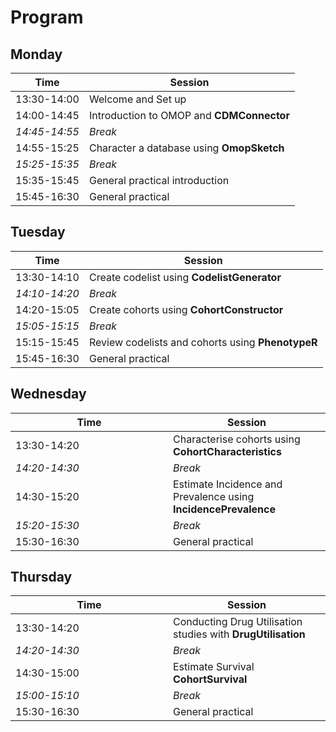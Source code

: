 
# Program

## Monday

| Time | Session |
| ----- | ----- |
| 13:30-14:00 | Welcome and Set up |
| 14:00-14:45 | Introduction to OMOP and **CDMConnector** |
| *14:45-14:55* | *Break* |
| 14:55-15:25 | Character a database using **OmopSketch** |
| *15:25-15:35* | *Break* |
| 15:35-15:45 | General practical introduction |
| 15:45-16:30 | General practical |

## Tuesday

| Time | Session |
| ----- | ----- |
| 13:30-14:10 | Create codelist using **CodelistGenerator** |
| *14:10-14:20* | *Break* |
| 14:20-15:05 | Create cohorts using **CohortConstructor** |
| *15:05-15:15* | *Break* |
| 15:15-15:45 | Review codelists and cohorts using **PhenotypeR** |
| 15:45-16:30 | General practical |

## Wednesday

| Time | Session |
| ----- | ----- |
| 13:30-14:20 | Characterise cohorts using **CohortCharacteristics** |
| *14:20-14:30* | *Break* |
| 14:30-15:20 | Estimate Incidence and Prevalence using **IncidencePrevalence** |
| *15:20-15:30* | *Break* |
| 15:30-16:30 | General practical |

## Thursday

| Time | Session |
| ----- | ----- |
| 13:30-14:20 | Conducting Drug Utilisation studies with **DrugUtilisation** |
| *14:20-14:30* | *Break* |
| 14:30-15:00 | Estimate Survival **CohortSurvival** |
| *15:00-15:10* | *Break* |
| 15:30-16:30 | General practical |
